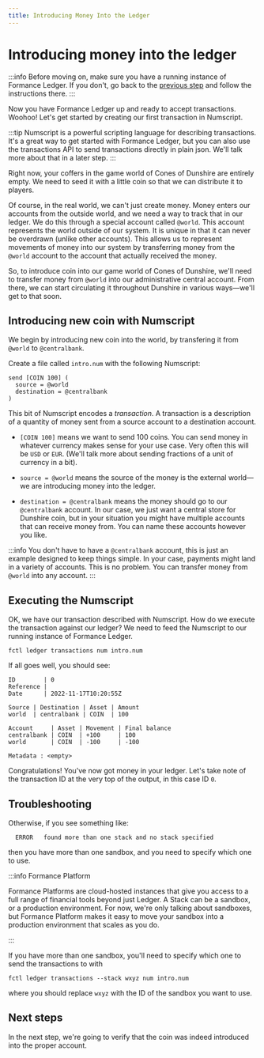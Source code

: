 ```yaml
---
title: Introducing Money Into the Ledger
---
```


# Introducing money into the ledger

:::info
Before moving on, make sure you have a running instance of Formance Ledger. If you don't, go back to the [previous step](/v1.10/guides/newSandbox) and follow the instructions there.
:::

Now you have Formance Ledger up and ready to accept transactions. Woohoo! Let's get started by creating our first transaction in Numscript.

:::tip
Numscript is a powerful scripting language for describing transactions. It's a great way to get started with Formance Ledger, but you can also use the transactions API to send transactions directly in plain json. We'll talk more about that in a later step.
:::

Right now, your coffers in the game world of Cones of Dunshire are entirely empty. We need to seed it with a little coin so that we can distribute it to players.

Of course, in the real world, we can't just create money. Money enters our accounts from the outside world, and we need a way to track that in our ledger. We do this through a special account called `@world`. This account represents the world outside of our system. It is unique in that it can never be overdrawn (unlike other accounts). This allows us to represent movements of money into our system by transferring money from the `@world` account to the account that actually received the money.

So, to introduce coin into our game world of Cones of Dunshire, we'll need to transfer money from `@world` into our administrative central account. From there, we can start circulating it throughout Dunshire in various ways—we'll get to that soon.

## Introducing new coin with Numscript

We begin by introducing new coin into the world, by transfering it from `@world` to `@centralbank`.

Create a file called `intro.num` with the following Numscript:

```numscript
send [COIN 100] (
  source = @world
  destination = @centralbank
)
```

This bit of Numscript encodes a _transaction_. A transaction is a description of a quantity of money sent from a source account to a destination account.

* `[COIN 100]` means we want to send 100 coins. You can send money in whatever currency makes sense for your use case. Very often this will be `USD` or `EUR`. (We'll talk more about sending fractions of a unit of currency in a bit).

* `source = @world` means the source of the money is the external world—we are introducing money into the ledger.

* `destination = @centralbank` means the money should go to our `@centralbank` account. In our case, we just want a central store for Dunshire coin, but in your situation you might have multiple accounts that can receive money from. You can name these accounts however you like.

:::info
You don't have to have a `@centralbank` account, this is just an example designed to keep things simple. In your case, payments might land in a variety of accounts. This is no problem. You can transfer money from `@world` into any account.
:::

## Executing the Numscript

OK, we have our transaction described with Numscript. How do we execute the transaction against our ledger? We need to feed the Numscript to our running instance of Formance Ledger.

```shell
fctl ledger transactions num intro.num
```

If all goes well, you should see:

```
ID        | 0
Reference |
Date      | 2022-11-17T10:20:55Z

Source | Destination | Asset | Amount
world  | centralbank | COIN  | 100

Account     | Asset | Movement | Final balance
centralbank | COIN  | +100     | 100
world       | COIN  | -100     | -100

Metadata : <empty>
```

Congratulations! You've now got money in your ledger. Let's take note of the transaction ID at the very top of the output, in this case ID `0`.

## Troubleshooting

Otherwise, if you see something like:
```
  ERROR   found more than one stack and no stack specified
```

then you have more than one sandbox, and you need to specify which one to use.

:::info Formance Platform

Formance Platforms are cloud-hosted instances that give you access to a full range of financial tools beyond just Ledger. A Stack can be a sandbox, or a production environment. For now, we're only talking about sandboxes, but Formance Platform makes it easy to move your sandbox into a production environment that scales as you do.

:::

If you have more than one sandbox, you'll need to specify which one to send the transactions to with

```shell
fctl ledger transactions --stack wxyz num intro.num
```

where you should replace `wxyz` with the ID of the sandbox you want to use.

## Next steps

In the next step, we're going to verify that the coin was indeed introduced into the proper account.
